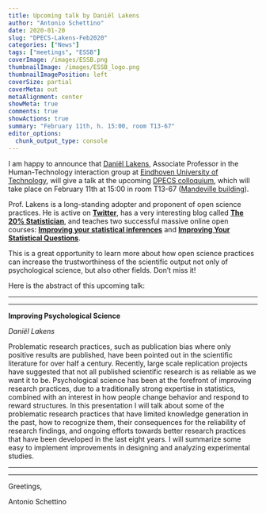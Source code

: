 ```yaml
---
title: Upcoming talk by Daniël Lakens
author: "Antonio Schettino"
date: 2020-01-20
slug: "DPECS-Lakens-Feb2020"
categories: ["News"]
tags: ["meetings", "ESSB"]
coverImage: /images/ESSB.png
thumbnailImage: /images/ESSB_logo.png
thumbnailImagePosition: left
coverSize: partial
coverMeta: out
metaAlignment: center
showMeta: true
comments: true
showActions: true
summary: "February 11th, h. 15:00, room T13-67"
editor_options: 
  chunk_output_type: console
---
```


I am happy to announce that [Daniël Lakens](https://www.tue.nl/en/research/researchers/daniel-lakens/), Associate Professor in the Human-Technology interaction group at [Eindhoven University of Technology](https://www.tue.nl/en/), will give a talk at the upcoming [DPECS colloquium](https://docs.google.com/document/d/1AYpkmMLJz8ap6Zfo6Tm5740SZil_EO2kYy-MUhtS4cs/edit#), which will take place on February 11th at 15:00 in room T13-67 ([Mandeville building](https://www.eur.nl/en/campus/locations/spaces/mandeville-building)).

Prof. Lakens is a long-standing adopter and proponent of open science practices. He is active on [**Twitter**](https://twitter.com/lakens), has a very interesting blog called [**The 20% Statistician**](http://daniellakens.blogspot.com/), and teaches two successful massive online open courses: [**Improving your statistical inferences**](https://www.coursera.org/learn/statistical-inferences?) and [**Improving Your Statistical Questions**](https://www.coursera.org/learn/improving-statistical-questions).

This is a great opportunity to learn more about how open science practices can increase the trustworthiness of the scientific output not only of psychological science, but also other fields. Don't miss it!

Here is the abstract of this upcoming talk:

***
***

**Improving Psychological Science**

_Daniël Lakens_

Problematic research practices, such as publication bias where only positive results are published, have been pointed out in the scientific literature for over half a century. Recently, large scale replication projects have suggested that not all published scientific research is as reliable as we want it to be. Psychological science has been at the forefront of improving research practices, due to a traditionally strong expertise in statistics, combined with an interest in how people change behavior and respond to reward structures. In this presentation I will talk about some of the problematic research practices that have limited knowledge generation in the past, how to recognize them, their consequences for the reliability of research findings, and ongoing efforts towards better research practices that have been developed in the last eight years. I will summarize some easy to implement improvements in designing and analyzing experimental studies.

***
***

Greetings,

Antonio Schettino


